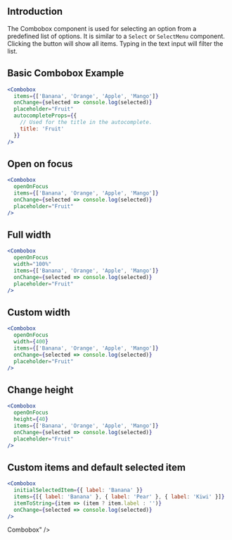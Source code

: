 ## Introduction

The Combobox component is used for selecting an option from a predefined list of options.
It is similar to a `Select` or `SelectMenu` component.
Clicking the button will show all items.
Typing in the text input will filter the list.

## Basic Combobox Example

```jsx
<Combobox
  items={['Banana', 'Orange', 'Apple', 'Mango']}
  onChange={selected => console.log(selected)}
  placeholder="Fruit"
  autocompleteProps={{
    // Used for the title in the autocomplete.
    title: 'Fruit'
  }}
/>
```

## Open on focus

```jsx
<Combobox
  openOnFocus
  items={['Banana', 'Orange', 'Apple', 'Mango']}
  onChange={selected => console.log(selected)}
  placeholder="Fruit"
/>
```

## Full width

```jsx
<Combobox
  openOnFocus
  width="100%"
  items={['Banana', 'Orange', 'Apple', 'Mango']}
  onChange={selected => console.log(selected)}
  placeholder="Fruit"
/>
```

## Custom width

```jsx
<Combobox
  openOnFocus
  width={400}
  items={['Banana', 'Orange', 'Apple', 'Mango']}
  onChange={selected => console.log(selected)}
  placeholder="Fruit"
/>
```

## Change height

```jsx
<Combobox
  openOnFocus
  height={40}
  items={['Banana', 'Orange', 'Apple', 'Mango']}
  onChange={selected => console.log(selected)}
  placeholder="Fruit"
/>
```

## Custom items and default selected item

```jsx
<Combobox
  initialSelectedItem={{ label: 'Banana' }}
  items={[{ label: 'Banana' }, { label: 'Pear' }, { label: 'Kiwi' }]}
  itemToString={item => (item ? item.label : '')}
  onChange={selected => console.log(selected)}
/>
```

Combobox" />
